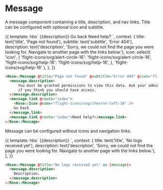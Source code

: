
<Meta title="Rose|Message" component="Message" />

# Message

A message component containing a title, description, and nav links.
Title can be configured with optional icon and subtitle.

<Preview>
  <Story name="Advanced Message" height="12rem">{{
    template: hbs`
    <Rose::Message @title={{title}} @subtitle={{subtitle}} @icon={{icon}} as |message|>
      <message.description>
        {{description}}
      </message.description>
      <message.link @route="index">
        <Rose::Icon @name="flight-icons/svg/chevron-left-16" />
        Go back
      </message.link>
      <message.link @route="index">
        Need help?
      </message.link>
    </Rose::Message>
    `,
    context: {
      title: text('title', 'Page not found'),
      subtitle: text('subtitle', 'Error 404'),
      description: text('description', 'Sorry, we could not find the page you were looking for.  Navigate to another page with the links below.'),
      icon: select(
        'icon',
        {
          'flight-icons/svg/alert-circle-16': 'flight-icons/svg/alert-circle-16',
          'flight-icons/svg/help-16': 'flight-icons/svg/help-16',
        },
        'flight-icons/svg/help-16'
      ),
    },
  }}</Story>
</Preview>

```html
<Rose::Message @title="Page not found" @subtitle="Error 404" @icon="flight-icons/svg/alert-circle-16" as |message|>
  <message.description>
      You must be granted permissions to view this data. Ask your administrator
      if you think you should have access.
  </message.description>
  <message.link @route="index">
    <Rose::Icon @name="flight-icons/svg/chevron-left-16" />
    Go back
  </message.link>
  <message.link @route="index">Need help?</message.link>
</Rose::Message>
```

Message can be configured without icons and navigation links.

<Preview>
  <Story name="Basic Message" height="8rem">{{
    template: hbs`
    <Rose::Message @title="No logs received yet" as |message|>
      <message.description>
        {{description}}
      </message.description>
    </Rose::Message>
    `,
    context: {
      title: text('title', 'No logs received yet'),
      description: text('description', 'Sorry, we could not find the page you were looking for.  Navigate to another page with the links below.'),
    },
  }}</Story>
</Preview>

```html
<Rose::Message @title="No logs received yet" as |message|>
  <message.description>
    Description.
  </message.description>
</Rose::Message>
```
